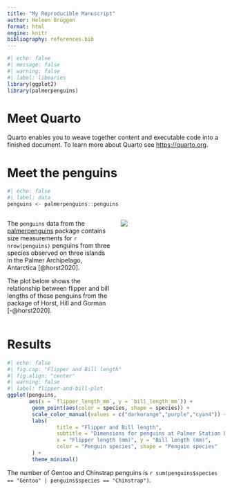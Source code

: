 ```yaml
---
title: "My Reproducible Manuscript"
author: Heleen Brüggen
format: html
engine: knitr
bibliography: references.bib
---
```

```r
#| echo: false
#| message: false
#| warning: false
#| label: libearies
library(ggplot2)
library(palmerpenguins)
```

# Meet Quarto

Quarto enables you to weave together content and executable code into a finished document. 
To learn more about Quarto see <https://quarto.org>.

# Meet the penguins
```r
#| echo: false
#| label: data
penguins <- palmerpenguins::penguins
```

::: columns
::: {.column width="50%"}
The `penguins` data from the [palmerpenguins](https://allisonhorst.github.io/palmerpenguins/) package contains size measurements for `r nrow(penguins)` penguins from three species observed on three islands in the Palmer Archipelago, Antarctica [@horst2020].

The plot below shows the relationship between flipper and bill lengths of these penguins from the package of Horst, Hill and Gorman [-@horst2020].
:::

::: {.column width="50%"}
![](https://allisonhorst.github.io/palmerpenguins/reference/figures/lter_penguins.png){fig-align="left"}
:::
::: 

# Results 

```r
#| echo: false
#| fig.cap: "Flipper and Bill length"
#| fig.align: "center"
#| warning: false
#| label: flipper-and-bill-plot
ggplot(penguins, 
       aes(x = `flipper_length_mm`, y = `bill_length_mm`)) +
        geom_point(aes(color = species, shape = species)) +
        scale_color_manual(values = c("darkorange","purple","cyan4")) +
        labs(
                title = "Flipper and Bill length",
                subtitle = "Dimensions for penguins at Palmer Station LTER",
                x = "Flipper length (mm)", y = "Bill length (mm)",
                color = "Penguin species", shape = "Penguin species"
        ) +
        theme_minimal()
```

The number of Gentoo and Chinstrap penguins is `r sum(penguins$species == "Gentoo" | penguins$species == "Chinstrap")`.